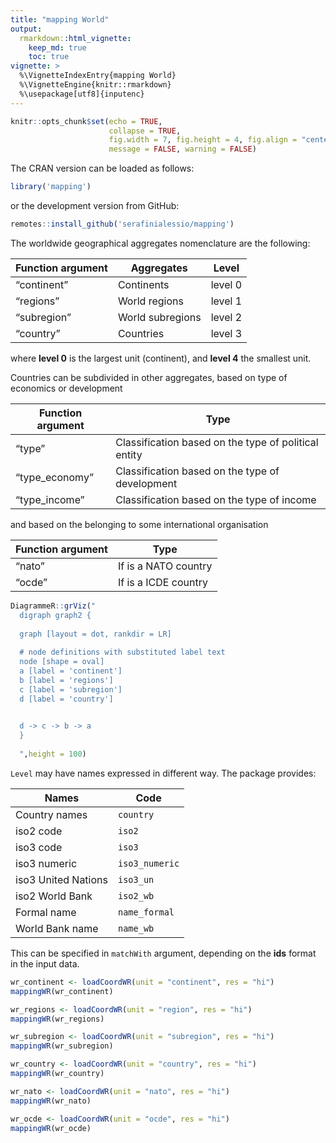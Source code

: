 ---
title: "mapping World"
output: 
  rmarkdown::html_vignette:
    keep_md: true 
    toc: true
vignette: >
  %\VignetteIndexEntry{mapping World}
  %\VignetteEngine{knitr::rmarkdown}
  %\usepackage[utf8]{inputenc}
---

```{r setup, include=FALSE}
knitr::opts_chunk$set(echo = TRUE,
                      collapse = TRUE, 
                      fig.width = 7, fig.height = 4, fig.align = "center",
                      message = FALSE, warning = FALSE)
```



The CRAN version can be loaded as follows:
```{r, message = FALSE}
library('mapping')
```

or the development version from GitHub:

```{r, message = FALSE, eval=FALSE}
remotes::install_github('serafinialessio/mapping')
```


The worldwide geographical aggregates nomenclature  are the following:

| Function argument | Aggregates | Level | 
------------|------------| -------------|
| "continent" | Continents | level 0 |
| "regions" | World regions | level 1 |
| "subregion" | World subregions | level 2 |
| "country" | Countries | level 3 |

where **level 0** is the largest unit (continent), and **level 4** the smallest unit.

Countries can be subdivided in other aggregates, based on type of economics or development

| Function argument | Type |  
------------|------------| 
| "type" | Classification based on the type of political entity | 
| "type_economy" | Classification based on the type of development | 
| "type_income" | Classification based on the type of income | 

and based on the belonging to some international organisation

| Function argument | Type |  
------------|------------| 
| "nato" | If is a NATO country | 
| "ocde" | If is a ICDE country | 


```{r, echo=FALSE}
DiagrammeR::grViz("
  digraph graph2 {
  
  graph [layout = dot, rankdir = LR]
  
  # node definitions with substituted label text
  node [shape = oval]
  a [label = 'continent']
  b [label = 'regions']
  c [label = 'subregion']
  d [label = 'country']

  
  d -> c -> b -> a
  }
  
  ",height = 100)
```


`Level` may have names expressed in different way. The package provides:

|  Names | Code |  
------------|------------| 
| Country names | `country` | 
| iso2 code | `iso2` | 
| iso3 code | `iso3` | 
| iso3 numeric | `iso3_numeric` |
| iso3 United Nations  | `iso3_un` |
| iso2 World Bank  | `iso2_wb` |
| Formal name  | `name_formal` |
| World Bank name  | `name_wb` |

This can be specified in `matchWith` argument, depending on the **ids** format in the input data. 


```{r}
wr_continent <- loadCoordWR(unit = "continent", res = "hi")
mappingWR(wr_continent)
```

```{r}
wr_regions <- loadCoordWR(unit = "region", res = "hi")
mappingWR(wr_regions)
```


```{r}
wr_subregion <- loadCoordWR(unit = "subregion", res = "hi")
mappingWR(wr_subregion)
```

```{r}
wr_country <- loadCoordWR(unit = "country", res = "hi")
mappingWR(wr_country)
```


```{r}
wr_nato <- loadCoordWR(unit = "nato", res = "hi")
mappingWR(wr_nato)
```



```{r}
wr_ocde <- loadCoordWR(unit = "ocde", res = "hi")
mappingWR(wr_ocde)
```

